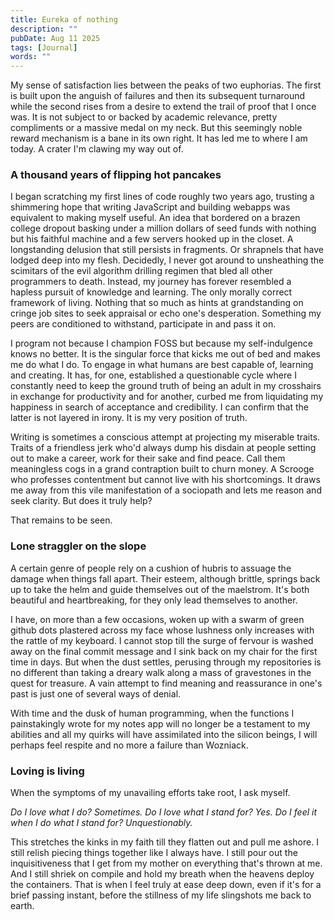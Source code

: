 ---
title: Eureka of nothing
description: ""
pubDate: Aug 11 2025
tags: [Journal]
words: ""
---

My sense of satisfaction lies between the peaks of two euphorias.
The first is built upon the anguish of failures and then its subsequent turnaround while the second rises from 
a desire to extend the trail of proof that I once was. It is not subject to or backed by academic relevance,
pretty compliments or a massive medal on my neck. But this seemingly noble reward mechanism 
is a bane in its own right. It has led me to where I am today. A crater I'm clawing my way out of.  


### A thousand years of flipping hot pancakes

I began scratching my first lines of code roughly two years ago, trusting a shimmering hope that writing
JavaScript and building webapps was equivalent to making myself useful. An idea that bordered on a brazen
college dropout basking under a million dollars of seed funds with nothing but his faithful machine and
a few servers hooked up in the closet. A longstanding delusion that still persists in fragments.
Or shrapnels that have lodged deep into my flesh. Decidedly, I never got around to unsheathing the
scimitars of the evil algorithm drilling regimen that bled all other programmers to death. Instead,
my journey has forever resembled a hapless pursuit of
knowledge and learning. The only morally correct framework of living.
Nothing that so much as hints at grandstanding on cringe job sites to seek appraisal or echo one's
desperation. Something my peers are conditioned to withstand, participate in and pass it on.

I program not because I champion FOSS but because my self-indulgence knows no better.
It is the singular force that kicks me out of bed and makes me do what I do. To engage in what humans
are best capable of, learning and creating. It has, for one, established
a questionable cycle where I constantly need to keep the ground truth of being an adult
in my crosshairs in exchange for productivity and for another, curbed me from
liquidating my happiness in search of acceptance and credibility. I can confirm that the latter 
is not layered in irony. It is my very position of truth.

Writing is sometimes a conscious attempt at projecting my miserable traits. Traits of a friendless jerk who'd always dump
his disdain at people setting out to make a career, work for their
sake and find peace. Call them meaningless cogs in a grand contraption built to churn money. A Scrooge who professes 
contentment but cannot live with his shortcomings. It draws me away from this vile manifestation of a sociopath
and lets me reason and seek clarity. But does it truly help? 

That remains to be seen. 

### Lone straggler on the slope

A certain genre of people rely on a cushion of hubris to assuage the damage when things fall apart.
Their esteem, although brittle, springs back up to take the helm and guide themselves out
of the maelstrom. It's both beautiful and heartbreaking, for they only lead themselves to another.

I have, on more than a few occasions, woken up with a swarm of green github dots plastered across my face
whose lushness only increases with the rattle of my keyboard. I cannot stop till the surge
of fervour is washed away on the final commit message and I sink back on my chair for the first time in days.
But when the dust settles, perusing through my repositories is no different than taking a dreary
walk along a mass of gravestones in the quest for treasure.
A vain attempt to find meaning and reassurance in one's past is just one of several ways of
denial.

With time and the dusk of human programming, when the functions I painstakingly wrote for my notes app will no longer 
be a testament to my abilities and all my quirks will have assimilated into the silicon beings, I will perhaps feel respite
and no more a failure than Wozniack.

### Loving is living

When the symptoms of my unavailing efforts take root, I ask myself.  

*Do I love what I do? Sometimes. Do I love what I stand for? Yes. Do I feel it when I do what I stand for? Unquestionably.*

This stretches the kinks in my faith till they flatten out and pull me ashore. 
I still relish piecing things together like I always have. I still pour out the inquisitiveness 
that I get from my mother on everything that's thrown at me.
And I still shriek on compile and hold my breath when the heavens deploy 
the containers. That is when I feel truly at ease deep down, even if it's for a brief passing instant,
before the stillness of my life slingshots me back to earth.
